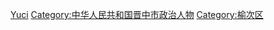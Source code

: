 [[Category:山西省区委书记|Yuci]]
[[Category:中华人民共和国晋中市政治人物|Category:中华人民共和国晋中市政治人物]]
[[Category:榆次区|Category:榆次区]]